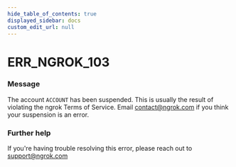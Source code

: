 ```yaml
---
hide_table_of_contents: true
displayed_sidebar: docs
custom_edit_url: null
---
```



# ERR_NGROK_103

### Message

The account `ACCOUNT` has been suspended.
This is usually the result of violating the ngrok Terms of Service.
Email contact@ngrok.com if you think your suspension is an error.

### Further help

If you're having trouble resolving this error, please reach out to [support@ngrok.com](mailto:support@ngrok.com?subject=Help%20with%20ERR_NGROK_103)

<ErrorDetails error="err_ngrok_103" />
